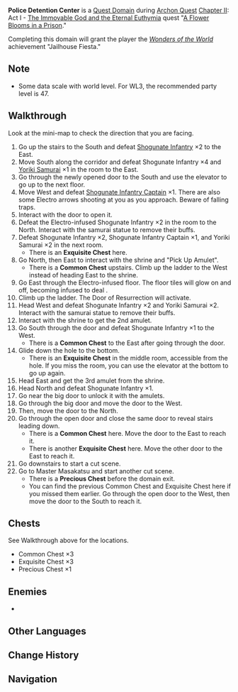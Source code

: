 {{Domain Infobox
|image        = Domain Police Detention Center.png
|type         = Quest
|description  = A location being used by the Police Station for temporarily detaining criminals. As well as being heavily guarded, there are also all manners of mechanisms to prevent criminals from escaping.
|subarea      = Inazuma City
|area         = Narukami Island
|quest        = A Flower Blooms in a Prison
|quest_type   = Archon
|region       = Inazuma
|requiredAR   = 30
|recLevel     = <!--90-->
|recElements  = Pyro, Cryo<!--in-game order-->
|trial        = 
}}
'''Police Detention Center''' is a [[Quest Domain]] during [[Archon Quest]] [[Chapter II]]: Act I - [[The Immovable God and the Eternal Euthymia]] quest "[[A Flower Blooms in a Prison]]."

Completing this domain will grant the player the [[Wonders of the World#Story|''Wonders of the World'']] achievement "Jailhouse Fiesta."

==Note==
* Some data scale with world level. For WL3, the recommended party level is 47.

==Walkthrough==
Look at the mini-map to check the direction that you are facing.
# Go up the stairs to the South and defeat [[Shogunate Infantry]] ×2 to the East.
# Move South along the corridor and defeat Shogunate Infantry ×4 and [[Yoriki Samurai]] ×1 in the room to the East.
# Go through the newly opened door to the South and use the elevator to go up to the next floor.
# Move West and defeat [[Shogunate Infantry Captain]] ×1. There are also some Electro arrows shooting at you as you approach. Beware of falling traps.
# Interact with the door to open it.
# Defeat the Electro-infused Shogunate Infantry ×2 in the room to the North. Interact with the samurai statue to remove their buffs.
# Defeat Shogunate Infantry ×2, Shogunate Infantry Captain ×1, and Yoriki Samurai ×2 in the next room.
#* There is an '''Exquisite Chest''' here.
# Go North, then East to interact with the shrine and "Pick Up Amulet".
#* There is a '''Common Chest''' upstairs. Climb up the ladder to the West instead of heading East to the shrine.
# Go East through the Electro-infused floor. The floor tiles will glow on and off, becoming infused to deal {{Color|Electro DMG}}.
# Climb up the ladder. The Door of Resurrection will activate.
# Head West and defeat Shogunate Infantry ×2 and Yoriki Samurai ×2. Interact with the samurai statue to remove their buffs.
# Interact with the shrine to get the 2nd amulet.
# Go South through the door and defeat Shogunate Infantry ×1 to the West.
#* There is a '''Common Chest''' to the East after going through the door.
# Glide down the hole to the bottom.
#* There is an '''Exquisite Chest''' in the middle room, accessible from the hole. If you miss the room, you can use the elevator at the bottom to go up again.
# Head East and get the 3rd amulet from the shrine.
# Head North and defeat Shogunate Infantry ×1.
# Go near the big door to unlock it with the amulets.
# Go through the big door and move the door to the West.
# Then, move the door to the North.
# Go through the open door and close the same door to reveal stairs leading down.
#* There is a '''Common Chest''' here. Move the door to the East to reach it.
#* There is another '''Exquisite Chest''' here. Move the other door to the East to reach it.
# Go downstairs to start a cut scene.
# Go to Master Masakatsu and start another cut scene.
#* There is a '''Precious Chest''' before the domain exit.
#* You can find the previous Common Chest and Exquisite Chest here if you missed them earlier. Go through the open door to the West, then move the door to the South to reach it.

==Chests==
See Walkthrough above for the locations.
*Common Chest ×3
*Exquisite Chest ×3
*Precious Chest ×1

==Enemies==
*{{Enemy List|Yoriki Samurai;Shogunate Infantry;Shogunate Infantry Captain|x=0}}
<!--
==Gallery==
<gallery hideaddbutton="true" captionalign="center">
</gallery>
-->
==Other Languages==
{{Other Languages
|en      = Police Detention Center
|zhs     = 町奉行所收监处
|zhs_rm  = Tīngfèngxíngsuǒ Shōujiān Chù
|zht     = 町奉行所收監處
|zht_rm  = Tīngfèngxíngsuǒ Shōujiān Chù
|zh_tl   = Detention Center of the Machi-Bugyou
|ja      = 町奉行所の牢屋
|ja_rm   = Machibugyou-sho no Rouya
|ja_tl   = {{w|Machi-bugyō|Machi-Bugyou}} Jailhouse
|ko      = 텐료 봉행소 수감처
|ko_rm   = 
|ko_tl   = 
|es      = Calabozo de la comisaría de policía
|es_tl   = Dungeon of the Police Station
|fr      = Centre de détention
|fr_tl   = Detention Center
|ru      = Полицейский изолятор
|ru_tl   = Police Detention Center
|th      = เขตแดนแห่งกองปราบปราม
|th_rm   = 
|th_tl   = 
|vi      = Phòng Giam Sở Trị An
|vi_tl   = 
|de      = Polizeihaftanstalt
|de_tl   = Police Detention Center
|id      = Police Detention Center
|pt      = Centro de Detenção Policial
|pt_tl   = 
}}

==Change History==
{{Change History|2.0}}

==Navigation==
{{Domain Navbox|Temporary}}